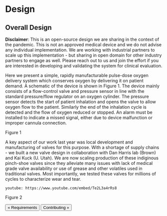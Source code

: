
# Design

## Overall Design

**Disclaimer**: This is an open-source design we are sharing in the context of the pandemic. This is not an approved medical device and we do not advise any individual implementation. We are working with industrial partners to scale up this implementation - but sharing in open domain for other industry partners to engage as well. Please reach out to us and join the effort if you are interested in developing and validating the system for clinical evaluation.

Here we present a simple, rapidly manufacturable pulse-dose oxygen delivery system which conserves oxygen by delivering it on patient demand. A schematic of the device is shown in Figure 1. The device mainly consists of a flow-control valve and pressure sensor in line with the standard pressure/flow regulator on an oxygen cylinder. The pressure sensor detects the start of  patient inhalation and opens the valve to allow oxygen flow to the patient. Similarly the end of the inhalation cycle is detected and the flow of oxygen reduced or stopped. An alarm must be installed to indicate a missed signal, either due to device malfunction or improper cannula connection.

Figure 1

A key aspect of our work last year was local development and manufacturing of valves for this purpose. With a shortage of supply chains - we built a new valve design in collaboration with Dan Harris lab (Brown) and Kai Kuck (U. Utah). We are now scaling production of these indiginous pinch-shoe valves since they alleviate many issues with lack of medical grade valve availability or use of grease and other volatiles used in traditional valves. Most importantly, we tested these valves for millions of cycles to characterize wear and tear.

`youtube: https://www.youtube.com/embed/Te2L3a4rRs8`

Figure 2

[<Button>&laquo; Requirements</Button>](requirements) [<Button>Contributing &raquo;</Button>](contributing)
